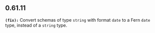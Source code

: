 ## 0.61.11
**`(fix):`** Convert schemas of type `string` with format `date` to a Fern `date` type, instead of a `string` type.

